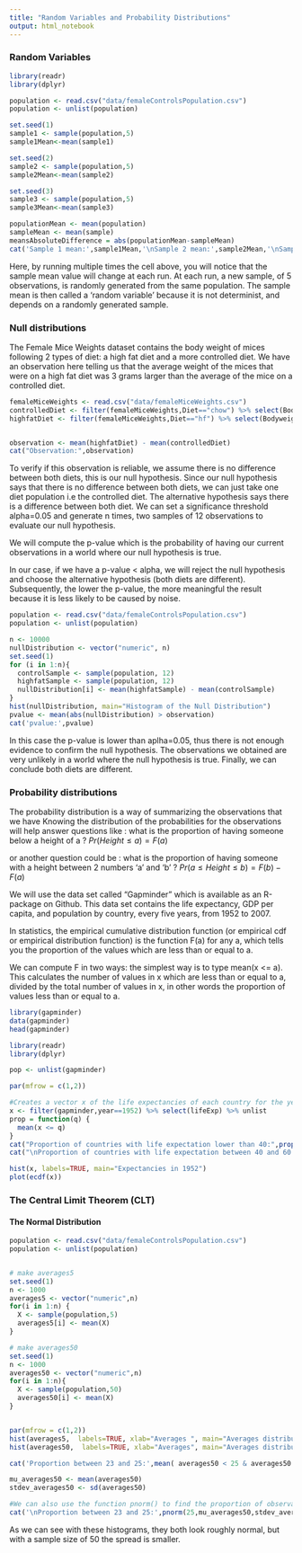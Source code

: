 ```yaml
---
title: "Random Variables and Probability Distributions"
output: html_notebook
---
```

### Random Variables

```r
library(readr)
library(dplyr)

population <- read.csv("data/femaleControlsPopulation.csv")
population <- unlist(population)

set.seed(1)
sample1 <- sample(population,5)
sample1Mean<-mean(sample1)

set.seed(2)
sample2 <- sample(population,5)
sample2Mean<-mean(sample2)

set.seed(3)
sample3 <- sample(population,5)
sample3Mean<-mean(sample3)

populationMean <- mean(population)
sampleMean <- mean(sample)
meansAbsoluteDifference = abs(populationMean-sampleMean)
cat('Sample 1 mean:',sample1Mean,'\nSample 2 mean:',sample2Mean,'\nSample 3 mean:',sample3Mean)
```
Here, by running multiple times the cell above, you will notice that the sample mean value will change at each run. At each run, a new sample, of 5 observations, is randomly generated from the same population. The sample mean is then called a 'random variable' because it is not determinist, and depends on a randomly generated sample.


### Null distributions
The Female Mice Weights dataset contains the body weight of mices following 2 types of diet: a high fat diet and a more controlled diet.
We have an observation here telling us that the average weight of the mices that were on a high fat diet was 3 grams larger than the average of the mice on a controlled diet.


```r
femaleMiceWeights <- read.csv("data/femaleMiceWeights.csv")
controlledDiet <- filter(femaleMiceWeights,Diet=="chow") %>% select(Bodyweight) %>% unlist
highfatDiet <- filter(femaleMiceWeights,Diet=="hf") %>% select(Bodyweight) %>% unlist


observation <- mean(highfatDiet) - mean(controlledDiet)
cat("Observation:",observation)

```

To verify if this observation is reliable, we assume there is no difference between both diets, this is our null hypothesis. 
Since our null hypothesis says that there is no difference between both diets, we can just take one diet population i.e the controlled diet. 
The alternative hypothesis says there is a difference between both diet.
We can set a significance threshold alpha=0.05 and generate n times, two samples of 12 observations to evaluate our null hypothesis.

We will compute the p-value which is the probability of having our current observations in a world where our null hypothesis is true.

In our case, if we have a p-value < alpha, we will reject the null hypothesis and choose the alternative hypothesis (both diets are different).
Subsequently, the lower the p-value, the more meaningful the result because it is less likely to be caused by noise.
```r
population <- read.csv("data/femaleControlsPopulation.csv")
population <- unlist(population)

n <- 10000
nullDistribution <- vector("numeric", n)
set.seed(1)
for (i in 1:n){
  controlSample <- sample(population, 12)
  highfatSample <- sample(population, 12)
  nullDistribution[i] <- mean(highfatSample) - mean(controlSample)
}
hist(nullDistribution, main="Histogram of the Null Distribution")
pvalue <- mean(abs(nullDistribution) > observation) 
cat('pvalue:',pvalue)
```
In this case the p-value is lower than aplha=0.05, thus there is not enough evidence to confirm the null hypothesis. The observations we obtained are very unlikely in a world where the null hypothesis is true. Finally, we can conclude both diets are different.

### Probability distributions
The probability distribution is a way of summarizing the observations that we have
Knowing the distribution of the probabilities for the observations will help answer questions like : what is the proportion of having someone below a height of a ? 
$Pr(Height \le a) = F(a)$

or another question could be : what is the proportion of having someone with a height between 2 numbers 'a' and 'b' ?
$Pr(a \le Height \le b) = F(b)-F(a)$

We will use the data set called "Gapminder" which is available as an R-package on Github. This data set contains the life expectancy, GDP per capita, and population by country, every five years, from 1952 to 2007.

In statistics, the empirical cumulative distribution function (or empirical cdf or empirical distribution function) is the function F(a) for any a, which tells you the proportion of the values which are less than or equal to a.

We can compute F in two ways: the simplest way is to type mean(x <= a). This calculates the number of values in x which are less than or equal to a, divided by the total number of values in x, in other words the proportion of values less than or equal to a.
```r
library(gapminder)
data(gapminder)
head(gapminder)

library(readr)
library(dplyr)

pop <- unlist(gapminder)

par(mfrow = c(1,2))

#Creates a vector x of the life expectancies of each country for the year 1952.
x <- filter(gapminder,year==1952) %>% select(lifeExp) %>% unlist
prop = function(q) {
  mean(x <= q)
}
cat("Proportion of countries with life expectation lower than 40:",prop(40))
cat("\nProportion of countries with life expectation between 40 and 60:",prop(60)-prop(40))

hist(x, labels=TRUE, main="Expectancies in 1952")
plot(ecdf(x))
```
### The Central Limit Theorem (CLT)

#### The Normal Distribution

```r
population <- read.csv("data/femaleControlsPopulation.csv")
population <- unlist(population)


# make averages5
set.seed(1)
n <- 1000
averages5 <- vector("numeric",n)
for(i in 1:n) {
  X <- sample(population,5)
  averages5[i] <- mean(X)
}

# make averages50
set.seed(1)
n <- 1000
averages50 <- vector("numeric",n)
for(i in 1:n){
  X <- sample(population,50)
  averages50[i] <- mean(X)
}


par(mfrow = c(1,2))
hist(averages5,  labels=TRUE, xlab="Averages ", main="Averages distribution of samples \n (with sample size = 5)")
hist(averages50,  labels=TRUE, xlab="Averages", main="Averages distribution of samples \n (with sample size = 50)")

cat('Proportion between 23 and 25:',mean( averages50 < 25 & averages50 > 23))

mu_averages50 <- mean(averages50)
stdev_averages50 <- sd(averages50)

#We can also use the function pnorm() to find the proportion of observations below a cutoff x given a normal distribution with mean mu and standard deviation sigma
cat('\nProportion between 23 and 25:',pnorm(25,mu_averages50,stdev_averages50) - pnorm(23,mu_averages50,stdev_averages50))
```
As we can see with these histograms, they both look roughly normal, but with a sample size of 50 the spread is smaller.

